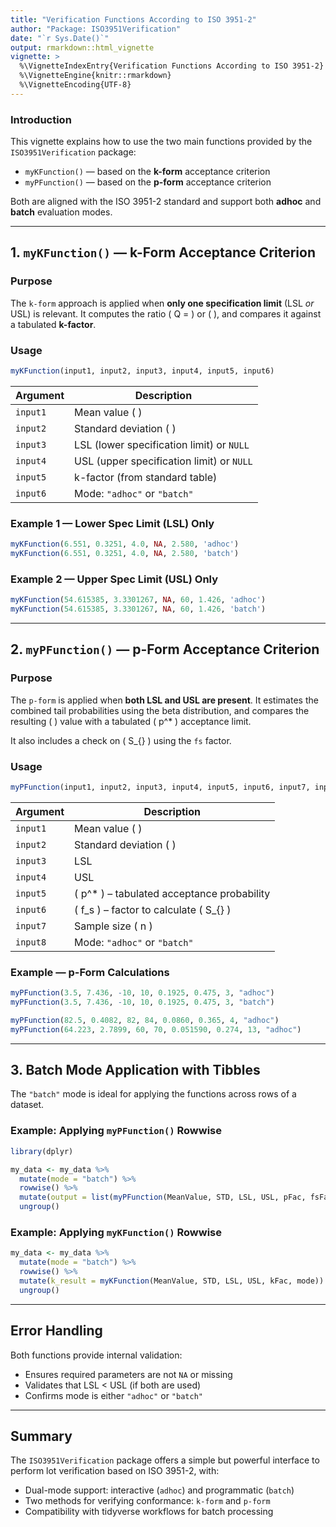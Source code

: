 ```yaml
---
title: "Verification Functions According to ISO 3951-2"
author: "Package: ISO3951Verification"
date: "`r Sys.Date()`"
output: rmarkdown::html_vignette
vignette: >
  %\VignetteIndexEntry{Verification Functions According to ISO 3951-2}
  %\VignetteEngine{knitr::rmarkdown}
  %\VignetteEncoding{UTF-8}
---
```


### Introduction

This vignette explains how to use the two main functions provided by the `ISO3951Verification` package:

- `myKFunction()` — based on the **k-form** acceptance criterion  
- `myPFunction()` — based on the **p-form** acceptance criterion  

Both are aligned with the ISO 3951-2 standard and support both **adhoc** and **batch** evaluation modes.

---

## 1. `myKFunction()` — k-Form Acceptance Criterion

### Purpose

The `k-form` approach is applied when **only one specification limit** (LSL *or* USL) is relevant. It computes the ratio \( Q = \frac{\mu - \text{LSL}}{\sigma} \) or \( \frac{\text{USL} - \mu}{\sigma} \), and compares it against a tabulated **k-factor**.

### Usage

```r
myKFunction(input1, input2, input3, input4, input5, input6)
```

| Argument | Description |
|----------|-------------|
| `input1` | Mean value \( \mu \) |
| `input2` | Standard deviation \( \sigma \) |
| `input3` | LSL (lower specification limit) or `NULL` |
| `input4` | USL (upper specification limit) or `NULL` |
| `input5` | k-factor (from standard table) |
| `input6` | Mode: `"adhoc"` or `"batch"` |

### Example 1 — Lower Spec Limit (LSL) Only

```r
myKFunction(6.551, 0.3251, 4.0, NA, 2.580, 'adhoc')
myKFunction(6.551, 0.3251, 4.0, NA, 2.580, 'batch')
```

### Example 2 — Upper Spec Limit (USL) Only

```r
myKFunction(54.615385, 3.3301267, NA, 60, 1.426, 'adhoc')
myKFunction(54.615385, 3.3301267, NA, 60, 1.426, 'batch')
```

---

## 2. `myPFunction()` — p-Form Acceptance Criterion

### Purpose

The `p-form` is applied when **both LSL and USL are present**. It estimates the combined tail probabilities using the beta distribution, and compares the resulting \( \hat{p} \) value with a tabulated \( p^* \) acceptance limit.

It also includes a check on \( S_{\text{max}} \) using the `fs` factor.

### Usage

```r
myPFunction(input1, input2, input3, input4, input5, input6, input7, input8)
```

| Argument | Description |
|----------|-------------|
| `input1` | Mean value \( \mu \) |
| `input2` | Standard deviation \( \sigma \) |
| `input3` | LSL |
| `input4` | USL |
| `input5` | \( p^* \) – tabulated acceptance probability |
| `input6` | \( f_s \) – factor to calculate \( S_{\text{max}} \) |
| `input7` | Sample size \( n \) |
| `input8` | Mode: `"adhoc"` or `"batch"` |

### Example — p-Form Calculations

```r
myPFunction(3.5, 7.436, -10, 10, 0.1925, 0.475, 3, "adhoc")
myPFunction(3.5, 7.436, -10, 10, 0.1925, 0.475, 3, "batch")

myPFunction(82.5, 0.4082, 82, 84, 0.0860, 0.365, 4, "adhoc")
myPFunction(64.223, 2.7899, 60, 70, 0.051590, 0.274, 13, "adhoc")
```

---

## 3. Batch Mode Application with Tibbles

The `"batch"` mode is ideal for applying the functions across rows of a dataset.

### Example: Applying `myPFunction()` Rowwise

```r
library(dplyr)

my_data <- my_data %>%
  mutate(mode = "batch") %>%
  rowwise() %>%
  mutate(output = list(myPFunction(MeanValue, STD, LSL, USL, pFac, fsFac, n, mode))) %>%
  ungroup()
```

### Example: Applying `myKFunction()` Rowwise

```r
my_data <- my_data %>%
  mutate(mode = "batch") %>%
  rowwise() %>%
  mutate(k_result = myKFunction(MeanValue, STD, LSL, USL, kFac, mode)) %>%
  ungroup()
```

---

## Error Handling

Both functions provide internal validation:

- Ensures required parameters are not `NA` or missing
- Validates that LSL < USL (if both are used)
- Confirms mode is either `"adhoc"` or `"batch"`

---

## Summary

The `ISO3951Verification` package offers a simple but powerful interface to perform lot verification based on ISO 3951-2, with:

- Dual-mode support: interactive (`adhoc`) and programmatic (`batch`)
- Two methods for verifying conformance: `k-form` and `p-form`
- Compatibility with tidyverse workflows for batch processing
